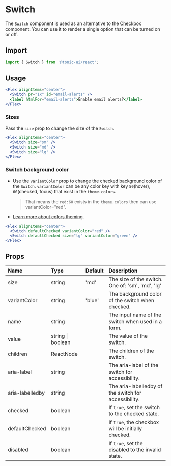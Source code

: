# Switch

The `Switch` component is used as an alternative to the [Checkbox](checkbox) component. You can use it to render a single option that can be turned on or off.

## Import

```js
import { Switch } from '@tonic-ui/react';
```

## Usage

```jsx
<Flex alignItems="center">
  <Switch pr="1x" id="email-alerts" />
  <label htmlFor="email-alerts">Enable email alerts?</label>
</Flex>
```

### Sizes

Pass the `size` prop to change the size of the `Switch`.

```jsx
<Flex alignItems="center">
  <Switch size="sm" />
  <Switch size="md" />
  <Switch size="lg" />
</Flex>
```

### Switch background color

* Use the `variantColor` prop to change the checked background color of the `Switch`. `variantColor` can be any color key with key `50`(hover), `60`(checked, focus) that exist in the `theme.colors`.

  > That means the `red:60` exists in the `theme.colors` then can use variantColor="red".

* [Learn more about colors theming](../system/colors).

```jsx
<Flex alignItems="center">
  <Switch defaultChecked variantColor="red" />
  <Switch defaultChecked size="lg" variantColor="green" />
</Flex>
```

## Props

| Name | Type | Default | Description |
| :--- | :--- | :------ | :---------- |
| size | string | 'md' | The size of the switch. One of: 'sm', 'md', 'lg' |
| variantColor | string | 'blue' | The background color of the switch when checked. |
| name | string | | The input name of the switch when used in a form. |
| value | string \| boolean | | The value of the switch. |
| children | ReactNode | | The children of the switch. |
| aria-label | string | | The aria-label of the switch for accessibility. |
| aria-labelledby | string | | The aria-labelledby of the switch for accessibility. |
| checked | boolean | | If `true`, set the switch to the checked state. |
| defaultChecked | boolean | | If `true`, the checkbox will be initially checked. |
| disabled | boolean | | If `true`, set the disabled to the invalid state. |
